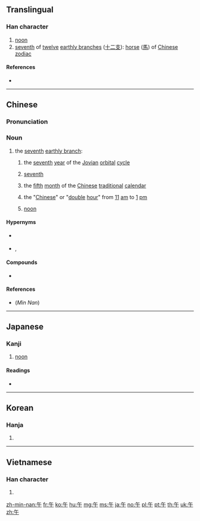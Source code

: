 {{also|牛|干}}
==Translingual==
{{stroke order|strokes=4}}
{{stroke order|type=animate}}

===Han character===
{{Han char|rn=24|rad=十|as=02|sn=4|four=80400|canj=OJ,XOJ|ids=⿱𠂉十}}

# [[noon]]
# [[seventh]] of [[twelve]] [[earthly branch]]es ([[十二支]]): [[horse]] ([[馬]]) of [[W:Chinese zodiac|Chinese zodiac]]

====References====
* {{Han ref|kx=0156.040|dkj=02703|dj=0354.010|hdz=10406.010|uh=5348|ud=21320|bh=A4C8|bd=42184}}

----

==Chinese==
{{zh-forms}}

===Pronunciation===
{{zh-pron
|m=wǔ
|c=ng5
|mn=gō͘/ngó͘
|mn_note=gō͘ - vernacular, ngó͘ - literary
|mc=y
|oc=y
|cat=n
}}

===Noun===
{{zh-noun}}

# the [[seventh]] [[earthly branch]]:
## {{lb|zh|historical|_|or|_|astrology}} the [[seventh]] [[year]] of the [[Jovian]] [[orbital]] [[cycle]]
## {{lb|zh|literary}} [[seventh]]
## {{lb|zh|archaic}} the [[fifth]] [[month]] of the [[Chinese]] [[traditional]] [[calendar]]
## {{lb|zh|historical|_|or|_|archaic}} the "[[Chinese]]" or "[[double]] [[hour]]" from [[11]] [[am]] to [[1]] [[pm]]
## [[noon]] {{qualifier|precisely}}

====Hypernyms====
* {{sense|as an earthly branch}} {{l-zh|地支}}
* {{sense|as precisely noon}} {{l-zh|小时}}, {{l-zh|时候}}

====Compounds====
* {{zh-l|午日}}

====References====
* (''Min Nan'') {{thcwd|786}}

----

==Japanese==

===Kanji===
{{ja-kanji|grade=2|rs=十02}}

# [[noon]]

====Readings====
* {{ja-readings
|goon=[[ご]] (go)
|kanon=[[ご]] (go)
|kun=[[うま]] (uma)}}

----

==Korean==

===Hanja===
{{ko-hanja|hangeul=오|eumhun=낮|rv=o|mr=o|y=o}}

# {{defn|lang=ko|sort=十02}}

----

==Vietnamese==

===Han character===
{{vi-hantu|[[ngọ]], [[ngỏ]], [[ngõ]]|rs=十02}}

# {{defn|lang=vi|sort=十02}}

[[zh-min-nan:午]]
[[fr:午]]
[[ko:午]]
[[hu:午]]
[[mg:午]]
[[ms:午]]
[[ja:午]]
[[no:午]]
[[pl:午]]
[[pt:午]]
[[th:午]]
[[uk:午]]
[[zh:午]]